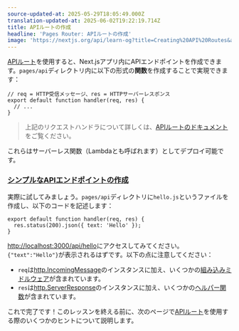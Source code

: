 ```yaml
---
source-updated-at: 2025-05-29T18:05:49.000Z
translation-updated-at: 2025-06-02T19:22:19.714Z
title: APIルートの作成
headline: 'Pages Router: APIルートの作成'
image: 'https://nextjs.org/api/learn-og?title=Creating%20API%20Routes&amp;chapter=39'
---
```


[APIルート](/docs/api-routes/introduction)を使用すると、Next.jsアプリ内にAPIエンドポイントを作成できます。`pages/api`ディレクトリ内に以下の形式の**関数**を作成することで実現できます：

```
// req = HTTP受信メッセージ、res = HTTPサーバーレスポンス
export default function handler(req, res) {
  // ...
}
```

> 上記のリクエストハンドラについて詳しくは、[APIルートのドキュメント](/docs/api-routes/introduction)をご覧ください。

これらはサーバーレス関数（Lambdaとも呼ばれます）としてデプロイ可能です。

### [シンプルなAPIエンドポイントの作成](#creating-a-simple-api-endpoint)

実際に試してみましょう。`pages/api`ディレクトリに`hello.js`というファイルを作成し、以下のコードを記述します：

```
export default function handler(req, res) {
  res.status(200).json({ text: 'Hello' });
}
```

[http://localhost:3000/api/hello](http://localhost:3000/api/hello)にアクセスしてみてください。`{"text":"Hello"}`が表示されるはずです。以下の点に注意してください：

*   `req`は[http.IncomingMessage](https://nodejs.org/api/http.html#http_class_http_incomingmessage)のインスタンスに加え、いくつかの[組み込みミドルウェア](/docs/api-routes/api-middlewares)が含まれています。
*   `res`は[http.ServerResponse](https://nodejs.org/api/http.html#http_class_http_serverresponse)のインスタンスに加え、いくつかの[ヘルパー関数](/docs/api-routes/response-helpers)が含まれています。

これで完了です！このレッスンを終える前に、次のページで[APIルート](/docs/api-routes/introduction)を使用する際のいくつかのヒントについて説明します。
